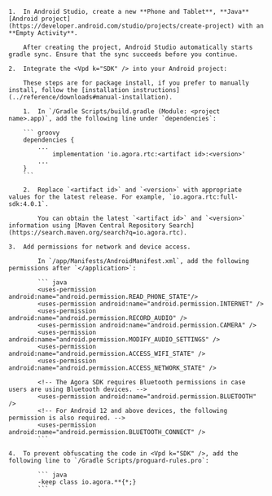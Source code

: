 <PlatformWrapper platform="android">

    1.  In Android Studio, create a new **Phone and Tablet**, **Java** [Android project](https://developer.android.com/studio/projects/create-project) with an **Empty Activity**.

        After creating the project, Android Studio automatically starts gradle sync. Ensure that the sync succeeds before you continue.

    2.  Integrate the <Vpd k="SDK" /> into your Android project:

        These steps are for package install, if you prefer to manually install, follow the [installation instructions](../reference/downloads#manual-installation).

        1.  In `/Gradle Scripts/build.gradle (Module: <project name>.app)`, add the following line under `dependencies`:

        ``` groovy
        dependencies {
            ...
                implementation 'io.agora.rtc:<artifact id>:<version>'
            ...
        }
        ```

        2.  Replace `<artifact id>` and `<version>` with appropriate values for the latest release. For example, `io.agora.rtc:full-sdk:4.0.1`.

            You can obtain the latest `<artifact id>` and `<version>` information using [Maven Central Repository Search](https://search.maven.org/search?q=io.agora.rtc).

    3.  Add permissions for network and device access.

            In `/app/Manifests/AndroidManifest.xml`, add the following permissions after `</application>`:

            ``` java
            <uses-permission android:name="android.permission.READ_PHONE_STATE"/>
            <uses-permission android:name="android.permission.INTERNET" />
            <uses-permission android:name="android.permission.RECORD_AUDIO" />
            <uses-permission android:name="android.permission.CAMERA" />
            <uses-permission android:name="android.permission.MODIFY_AUDIO_SETTINGS" />
            <uses-permission android:name="android.permission.ACCESS_WIFI_STATE" />
            <uses-permission android:name="android.permission.ACCESS_NETWORK_STATE" />

            <!-- The Agora SDK requires Bluetooth permissions in case users are using Bluetooth devices. -->
            <uses-permission android:name="android.permission.BLUETOOTH" />
            <!-- For Android 12 and above devices, the following permission is also required. -->
            <uses-permission android:name="android.permission.BLUETOOTH_CONNECT" />
            ```

    4.  To prevent obfuscating the code in <Vpd k="SDK" />, add the following line to `/Gradle Scripts/proguard-rules.pro`:

            ``` java
            -keep class io.agora.**{*;}
            ```
</PlatformWrapper>
